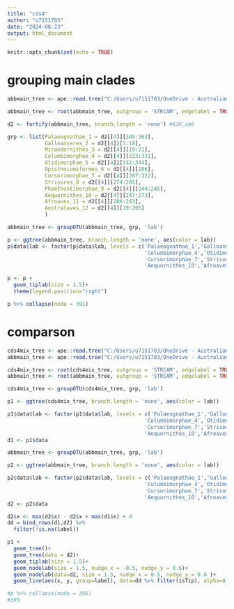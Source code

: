 ```yaml
---
title: "cds4"
author: "u7151703"
date: "2024-08-23"
output: html_document
---
```


```r
knitr::opts_chunk$set(echo = TRUE)
```

# grouping main clades
```r
abbmain_tree <- ape::read.tree("C:/Users/u7151703/OneDrive - Australian National University/Desktop/research/aves_evo/draft_results/63K_abb.treefile")

abbmain_tree <- root(abbmain_tree, outgroup = 'STRCAM', edgelabel = TRUE)

d2 <- fortify(abbmain_tree, branch.length = 'none') #63K_abb

grp <- list(Palaeognathae_1 = d2[[4]][345:363],
            Galloanseres_2 = d2[[4]][1:18],
            Mirandornithes_3 = d2[[4]][19:21],
            Columbimorphae_4 = d2[[4]][323:331],
            Otidimorphae_5 = d2[[4]][332:344],
            Opisthocomiformes_6 = d2[[4]][286],
            Cursorimorphae_7 = d2[[4]][287:322],
            Strisores_8 = d2[[4]][274:285],
            Phaethontimorphae_9 = d2[[4]][244:246],
            Aequornithes_10 = d2[[4]][247:273],
            Afroaves_11 = d2[[4]][206:243],
            Australaves_12 = d2[[4]][19:205]
            )

abbmain_tree <- groupOTU(abbmain_tree, grp, 'lab')
```

```r
p <- ggtree(abbmain_tree, branch.length = 'none', aes(color = lab))
p$data$lab <- factor(p$data$lab, levels = c('Palaeognathae_1','Galloanseres_2','Mirandornithes_3',
                                            'Columbimorphae_4','Otidimorphae_5','Opisthocomiformes_6',
                                            'Cursorimorphae_7','Strisores_8','Phaethontimorphae_9',
                                            'Aequornithes_10','Afroaves_11','Australaves_12'))
```


```r
p <- p +
  geom_tiplab(size = 1.5)+
  theme(legend.position="right")
```

```r
p %>% collapse(node = 391)
```


# comparson
```r
cds4mix_tree <- ape::read.tree("C:/Users/u7151703/OneDrive - Australian National University/Desktop/research/aves_evo/draft_results/cds4/partition12.treefile")
abbmain_tree <- ape::read.tree("C:/Users/u7151703/OneDrive - Australian National University/Desktop/research/aves_evo/draft_results/cds4/partition.treefile")
```


```r
cds4mix_tree <- root(cds4mix_tree, outgroup = 'STRCAM', edgelabel = TRUE)
abbmain_tree <- root(abbmain_tree, outgroup = 'STRCAM', edgelabel = TRUE)
```

```r
cds4mix_tree <- groupOTU(cds4mix_tree, grp, 'lab')

p1 <- ggtree(cds4mix_tree, branch.length = 'none', aes(color = lab))

p1$data$lab <- factor(p1$data$lab, levels = c('Palaeognathae_1','Galloanseres_2','Mirandornithes_3',
                                            'Columbimorphae_4','Otidimorphae_5','Opisthocomiformes_6',
                                            'Cursorimorphae_7','Strisores_8','Phaethontimorphae_9',
                                            'Aequornithes_10','Afroaves_11','Australaves_12'))
d1 <- p1$data
```

```r
abbmain_tree <- groupOTU(abbmain_tree, grp, 'lab')

p2 <- ggtree(abbmain_tree, branch.length = 'none', aes(color = lab))

p2$data$lab <- factor(p2$data$lab, levels = c('Palaeognathae_1','Galloanseres_2','Mirandornithes_3',
                                            'Columbimorphae_4','Otidimorphae_5','Opisthocomiformes_6',
                                            'Cursorimorphae_7','Strisores_8','Phaethontimorphae_9',
                                            'Aequornithes_10','Afroaves_11','Australaves_12'))
d2 <- p2$data
```


```r
d2$x <- max(d2$x) - d2$x + max(d1$x) + 4
dd = bind_rows(d1,d2) %>% 
  filter(!is.na(label)) 
```

```r
p1 +
  geom_tree()+
  geom_tree(data = d2)+
  geom_tiplab(size = 1.5)+
  geom_nodelab(size = 1.5, nudge_x = -0.5, nudge_y = 0.6)+
  geom_nodelab(data=d2, size = 1.5, nudge_x = 0.5, nudge_y = 0.6 )+
  geom_line(aes(x, y, group=label), data=dd %>% filter(isTip), alpha=0.3)
```


```r
#p %>% collapse(node = 395)
#395 
```





